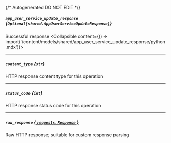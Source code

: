 {/* Autogenerated DO NOT EDIT  */}

##### `app_user_service_update_response` *{`Optional[shared.AppUserServiceUpdateResponse]`}*
Successful response
<Collapsible content={() => import('/content/models/shared/app_user_service_update_response/python.mdx')}>
</Collapsible>

---
##### `content_type` *{`str`}*
HTTP response content type for this operation

---
##### `status_code` *{`int`}*
HTTP response status code for this operation

---
##### `raw_response` [*{ `requests.Response` }*](https://requests.readthedocs.io/en/latest/api/#requests.Response)
Raw HTTP response; suitable for custom response parsing

